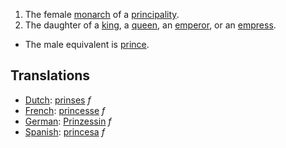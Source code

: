 #The female [[monarch]] of a [[principality]].
#The daughter of a [[king]], a [[queen]], an [[emperor]], or an [[empress]].
*The male equivalent is [[prince]].

==Translations==
*[[Dutch]]: [[prinses]] ''f''
*[[French]]: [[princesse]] ''f''
*[[German]]: [[Prinzessin]] ''f''
*[[Spanish]]: [[princesa]] ''f''
